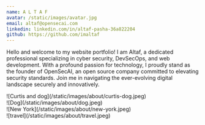 ```yaml
---
name: A L T A F
avatar: /static/images/avatar.jpg
email: altaf@opensecai.com
linkedin: linkedin.com/in/altaf-pasha-36a822204
github: https://github.com/imaltaf
---
```


<p>

Hello and welcome to my website portfolio! I am Altaf, a dedicated professional specializing in cyber security, DevSecOps, and web development. With a profound passion for technology, I proudly stand as the founder of OpenSecAI, an open source company committed to elevating security standards. Join me in navigating the ever-evolving digital landscape securely and innovatively.
</p>

<div className="flex flex-wrap -mx-2 overflow-hidden xl:-mx-2">
  <div className="my-1 px-2 w-full overflow-hidden xl:my-1 xl:px-2 xl:w-1/2">
    ![Curtis and dog](/static/images/about/curtis-dog.jpeg)
  </div>
  <div className="my-1 px-2 w-full overflow-hidden xl:my-1 xl:px-2 xl:w-1/2">
    ![Dog](/static/images/about/dog.jpeg)
  </div>
  <div className="my-1 px-2 w-full overflow-hidden xl:my-1 xl:px-2 xl:w-1/2">
    ![New York](/static/images/about/new-york.jpeg)
  </div>
  <div className="my-1 px-2 w-full overflow-hidden xl:my-1 xl:px-2 xl:w-1/2">
    ![travel](/static/images/about/travel.jpeg)
  </div>
</div>
